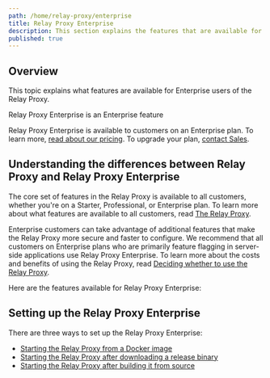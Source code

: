 ```yaml
---
path: /home/relay-proxy/enterprise
title: Relay Proxy Enterprise
description: This section explains the features that are available for Enterprise customers who use the Relay Proxy.
published: true
---
```


## Overview

This topic explains what features are available for Enterprise users of the Relay Proxy.

<Callout intent="primary">
<CalloutTitle>Relay Proxy Enterprise is an Enterprise feature</CalloutTitle>
<CalloutDescription>

Relay Proxy Enterprise is available to customers on an Enterprise plan. To learn more, [read about our pricing](https://launchdarkly.com/pricing/). To upgrade your plan, [contact Sales](https://launchdarkly.com/contact-sales/).

</CalloutDescription>
</Callout>

## Understanding the differences between Relay Proxy and Relay Proxy Enterprise

The core set of features in the Relay Proxy is available to all customers, whether you're on a Starter, Professional, or Enterprise plan. To learn more about what features are available to all customers, read [The Relay Proxy](/home/relay-proxy).

Enterprise customers can take advantage of additional features that make the Relay Proxy more secure and faster to configure. We recommend that all customers on Enterprise plans who are primarily feature flagging in server-side applications use Relay Proxy Enterprise. To learn more about the costs and benefits of using the Relay Proxy, read [Deciding whether to use the Relay Proxy](/home/relay-proxy#deciding-whether-to-use-the-relay-proxy).

Here are the features available for Relay Proxy Enterprise:

<ChildPageList path="/home/relay-proxy/enterprise" />

## Setting up the Relay Proxy Enterprise

There are three ways to set up the Relay Proxy Enterprise:
- [Starting the Relay Proxy from a Docker image](/home/relay-proxy/deploying#starting-the-relay-proxy-from-a-docker-image)
- [Starting the Relay Proxy after downloading a release binary](/home/relay-proxy/deploying#downloading-a-relay-proxy-release-binary)
- [Starting the Relay Proxy after building it from source](/home/relay-proxy/deploying#building-the-relay-proxy-from-source)